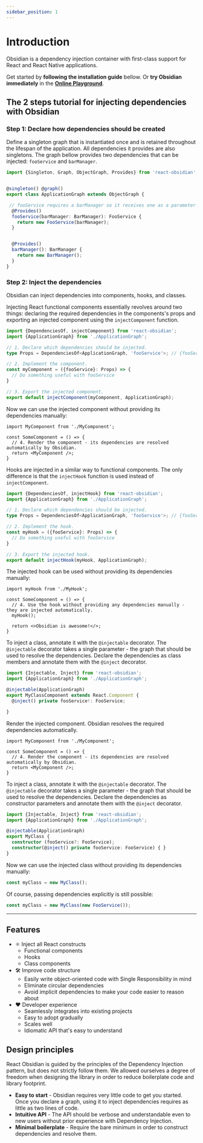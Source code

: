 ```yaml
---
sidebar_position: 1
---
```




# Introduction

Obsidian is a dependency injection container with first-class support for React and React Native applications.

Get started by **following the installation guide** bellow. Or **try Obsidian immediately** in the **[Online Playground](/playground)**.

## The 2 steps tutorial for injecting dependencies with Obsidian

### Step 1: Declare how dependencies should be created

Define a singleton graph that is instantiated once and is retained throughout the lifespan of the application. All dependencies it provides are also singletons. The graph bellow provides two dependencies that can be injected: `fooService` and `barManager`.
```ts title="A singleton graph that provides two dependencies"
import {Singleton, Graph, ObjectGraph, Provides} from 'react-obsidian';


@singleton() @graph()
export class ApplicationGraph extends ObjectGraph {

 // fooService requires a barManager so it receives one as a parameter.
  @Provides()
  fooService(barManager: BarManager): FooService {
    return new FooService(barManager);
  }


  @Provides()
  barManager(): BarManager {
    return new BarManager();
  }
}
```

### Step 2: Inject the dependencies
Obsidian can inject dependencies into components, hooks, and classes.



<Tabs>
  <TabItem value="functionalComponent" label="Functional component injection" default>

Injecting React functional components essentially revolves around two things: declaring the required dependencies in the components's props and exporting an injected component using the `injectComponent` function.

```ts title="MyComponent.tsx"
import {DependenciesOf, injectComponent} from 'react-obsidian';
import {ApplicationGraph} from './ApplicationGraph';

// 1. Declare which dependencies should be injected.
type Props = DependenciesOf<ApplicationGraph, 'fooService'>; // {fooService: FooService}

// 2. Implement the component.
const myComponent = ({fooService}: Props) => {
  // Do something useful with fooService
}

// 3. Export the injected component.
export default injectComponent(myComponent, ApplicationGraph);
```

Now we can use the injected component without providing its dependencies manually:
```tsx title="SomeComponent.tsx"
import MyComponent from './MyComponent';

const SomeComponent = () => {
  // 4. Render the component - its dependencies are resolved automatically by Obsidian.
  return <MyComponent />;
}
```
  </TabItem>
  <TabItem value="hook" label="Hook injection">

Hooks are injected in a similar way to functional components. The only difference is that the `injectHook` function is used instead of `injectComponent`.

```ts title="MyHook.ts"
import {DependenciesOf, injectHook} from 'react-obsidian';
import {ApplicationGraph} from './ApplicationGraph';

// 1. Declare which dependencies should be injected.
type Props = DependenciesOf<ApplicationGraph, 'fooService'>; // {fooService: FooService}

// 2. Implement the hook.
const myHook = ({fooService}: Props) => {
  // Do something useful with fooService
}

// 3. Export the injected hook.
export default injectHook(myHook, ApplicationGraph);
```

The injected hook can be used without providing its dependencies manually:
```tsx title="SomeComponent.tsx"
import myHook from './MyHook';

const SomeComponent = () => {
  // 4. Use the hook without providing any dependencies manually - they are injected automatically.
  myHook();

  return <>Obsidian is awesome!</>;
}
```
  </TabItem>  
  <TabItem value="classComponent" label="Class component injection">

To inject a class, annotate it with the `@injectable` decorator. The `@injectable` decorator takes a single parameter - the graph that should be used to resolve the dependencies. Declare the dependencies as class members and annotate them with the `@inject` decorator.

```ts title="MyComponent.tsx"
import {Injectable, Inject} from 'react-obsidian';
import {ApplicationGraph} from './ApplicationGraph';

@injectable(ApplicationGraph)
export MyClassComponent extends React.Component {
  @inject() private fooService!: FooService;

}
```

Render the injected component. Obsidian resolves the required dependencies automatically.
```tsx title="SomeComponent.tsx"
import MyComponent from './MyComponent';

const SomeComponent = () => {
  // 4. Render the component - its dependencies are resolved automatically by Obsidian.
  return <MyComponent />;
}
```

  </TabItem>
  <TabItem value="class" label="Class constructor injection">

To inject a class, annotate it with the `@injectable` decorator. The `@injectable` decorator takes a single parameter - the graph that should be used to resolve the dependencies.
Declare the dependencies as constructor parameters and annotate them with the `@inject` decorator.

```ts title="MyClass.tsx"
import {Injectable, Inject} from 'react-obsidian';
import {ApplicationGraph} from './ApplicationGraph';

@injectable(ApplicationGraph)
export MyClass {
  constructor (fooService?: FooService);
  constructor(@inject() private fooService: FooService) { }
}
```

Now we can use the injected class without providing its dependencies manually:
```ts
const myClass = new MyClass();
```

Of course, passing dependencies explicitly is still possible:
```ts
const myClass = new MyClass(new FooService());
```

  </TabItem>
</Tabs>

___

## Features

* ⚛️ Inject all React constructs
  * Functional components
  * Hooks
  * Class components
* 🛠 Improve code structure
  * Easily write object-oriented code with Single Responsibility in mind
  * Eliminate circular dependencies
  * Avoid implicit dependencies to make your code easier to reason about
* ❤️ Developer experience
  * Seamlessly integrates into existing projects
  * Easy to adopt gradually
  * Scales well
  * Idiomatic API that's easy to understand

## Design principles

React Obsidian is guided by the principles of the Dependency Injection pattern, but does not strictly follow them. We allowed ourselves a degree of freedom when designing the library in order to reduce boilerplate code and library footprint.

* **Easy to start** - Obsidian requires very little code to get you started. Once you declare a graph, using it to inject dependencies requires as little as two lines of code.
* **Intuitive API** - The API should be verbose and understandable even to new users without prior experience with Dependency Injection.
* **Minimal boilerplate** - Require the bare minimum in order to construct dependencies and resolve them. 

<!-- ## Comparison with other libraries -->
